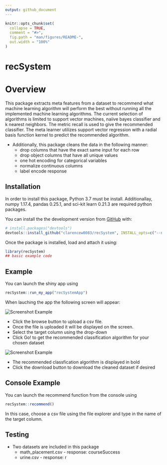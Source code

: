 ```yaml
---
output: github_document
---
```


<!-- README.md is generated from README.Rmd. Please edit that file -->

```r
knitr::opts_chunk$set(
  collapse = TRUE,
  comment = "#>",
  fig.path = "man/figures/README-",
  out.width = "100%"
)
```

# recSystem

# Overview

This package extracts meta features from a dataset to recommend what machine learning algorithm will perform the best
  without running all the implemented machine learning algorithms.
  The current selection of algorithms is limited to support vector machines, naiive bayes classifier and k nearest neighbors. The metric recall is used to give the recommended classifier. 
  The meta learner utilizes support vector regression with a radial basis function kernel to predict the recommended algorithm.

- Additionally, this package cleans the data in the following manner:
  + drop columns that have the exact same input for each row
  + drop object columns that have all unique values
  + one hot encoding for categorical variables
  + normalize continuous columns
  + label encode response



  

<!-- badges: start -->
<!-- badges: end -->


## Installation
In order to install this package, Python 3.7 must be install. Additionallay, numpy 1.17.4, pandas 0.25.1, and sci-kit learn 0.21.3 are required python packages.


You can install the the development version from [GitHub](https://github.com/) with:

``` r
# install.packages("devtools")
devtools::install_github("clarencew0083/recSystem", INSTALL_opts=c("--no-multiarch"))


```
Once the package is installed, load and attach it using:

```r
library(recSystem)
## basic example code
```

## Example
You can launch the shiny app using

```r
recSystem::run_my_app("recSystemApp")
```
When lauching the app the following screen will appear:

<img src="inst/images/app1.PNG" alt="Screenshot Example">

- Click the browse button to upload a csv file.
- Once the file is uploaded it will be displayed on the screen.
- Select the target column using the drop-down
- Click Go! to get the recommended classification algorithm for your chosen dataset 

<img src="inst/images/app2.PNG" alt="Screenshot Example">

- The recommended classfication algorithm is displayed in bold
- Click the download button to download the cleaned dataset if desired


## Console Example

You can launch the recommend function from the console using

```r
recSystem::recommend()
```

In this case, choose a csv file using the file explorer and type in the name of the target column.

## Testing
- Two datasets are included in this package
  + math_placement.csv - response: courseSuccess
  + urine.csv - response: r 
  



